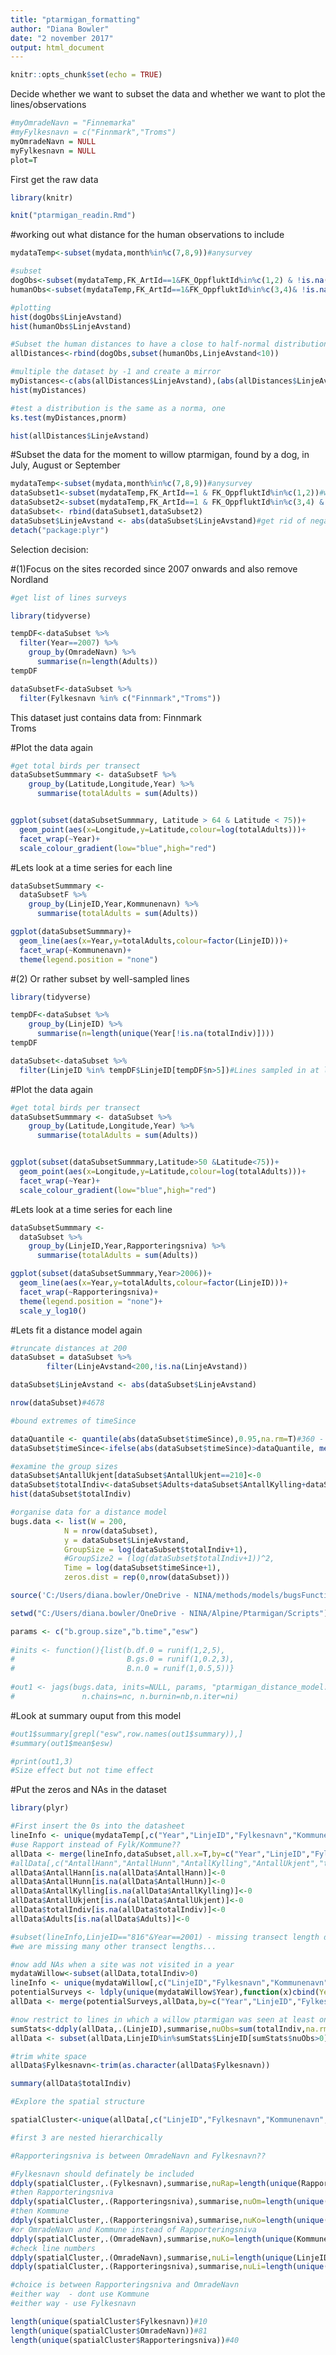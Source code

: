 ```yaml
---
title: "ptarmigan_formatting"
author: "Diana Bowler"
date: "2 november 2017"
output: html_document
---
```


```r

knitr::opts_chunk$set(echo = TRUE)

```

Decide whether we want to subset the data and whether we want to plot the lines/observations

```r

#myOmradeNavn = "Finnemarka"
#myFylkesnavn = c("Finnmark","Troms")
myOmradeNavn = NULL
myFylkesnavn = NULL
plot=T

```

First get the raw data

```r

library(knitr)

knit("ptarmigan_readin.Rmd")

```


#working out what distance for the human observations to include
```r

mydataTemp<-subset(mydata,month%in%c(7,8,9))#anysurvey

#subset
dogObs<-subset(mydataTemp,FK_ArtId==1&FK_OppfluktId%in%c(1,2) & !is.na(LinjeAvstand) & LinjeAvstand<500)
humanObs<-subset(mydataTemp,FK_ArtId==1&FK_OppfluktId%in%c(3,4)& !is.na(LinjeAvstand) & LinjeAvstand<500)

#plotting
hist(dogObs$LinjeAvstand)
hist(humanObs$LinjeAvstand)

#Subset the human distances to have a close to half-normal distribution of distances
allDistances<-rbind(dogObs,subset(humanObs,LinjeAvstand<10))

#multiple the dataset by -1 and create a mirror
myDistances<-c(abs(allDistances$LinjeAvstand),(abs(allDistances$LinjeAvstand)*-1))
hist(myDistances)

#test a distribution is the same as a norma, one
ks.test(myDistances,pnorm)

hist(allDistances$LinjeAvstand)

```


#Subset the data for the moment to willow ptarmigan, found by a dog, in July, August or September

```r

mydataTemp<-subset(mydata,month%in%c(7,8,9))#anysurvey
dataSubset1<-subset(mydataTemp,FK_ArtId==1 & FK_OppfluktId%in%c(1,2))#willow partmigan seen and any data flushed by a dog
dataSubset2<-subset(mydataTemp,FK_ArtId==1 & FK_OppfluktId%in%c(3,4) & abs(LinjeAvstand)<10)#willow partmigan seen and any data flushed by a dog
dataSubset<- rbind(dataSubset1,dataSubset2)
dataSubset$LinjeAvstand <- abs(dataSubset$LinjeAvstand)#get rid of negative values
detach("package:plyr")

```


Selection decision:

#(1)Focus on the sites recorded since 2007 onwards and also remove Nordland

```r
#get list of lines surveys 

library(tidyverse)

tempDF<-dataSubset %>%
  filter(Year==2007) %>%
    group_by(OmradeNavn) %>%
      summarise(n=length(Adults))
tempDF

dataSubsetF<-dataSubset %>%
  filter(Fylkesnavn %in% c("Finnmark","Troms"))

```

This dataset just contains data from: 
Finnmark             
Troms 

#Plot the data again
```r

#get total birds per transect
dataSubsetSummmary <- dataSubsetF %>%
    group_by(Latitude,Longitude,Year) %>%
      summarise(totalAdults = sum(Adults))


ggplot(subset(dataSubsetSummmary, Latitude > 64 & Latitude < 75))+
  geom_point(aes(x=Longitude,y=Latitude,colour=log(totalAdults)))+
  facet_wrap(~Year)+
  scale_colour_gradient(low="blue",high="red")

```

#Lets look at a time series for each line

```r

dataSubsetSummmary <- 
  dataSubsetF %>%
    group_by(LinjeID,Year,Kommunenavn) %>%
      summarise(totalAdults = sum(Adults))

ggplot(dataSubsetSummmary)+
  geom_line(aes(x=Year,y=totalAdults,colour=factor(LinjeID)))+
  facet_wrap(~Kommunenavn)+
  theme(legend.position = "none")

```

#(2) Or rather subset by well-sampled lines

```r
library(tidyverse)

tempDF<-dataSubset %>%
    group_by(LinjeID) %>%
      summarise(n=length(unique(Year[!is.na(totalIndiv)])))
tempDF

dataSubset<-dataSubset %>%
  filter(LinjeID %in% tempDF$LinjeID[tempDF$n>5])#Lines sampled in at least 5 years

```


#Plot the data again
```r

#get total birds per transect
dataSubsetSummmary <- dataSubset %>%
    group_by(Latitude,Longitude,Year) %>%
      summarise(totalAdults = sum(Adults))


ggplot(subset(dataSubsetSummmary,Latitude>50 &Latitude<75))+
  geom_point(aes(x=Longitude,y=Latitude,colour=log(totalAdults)))+
  facet_wrap(~Year)+
  scale_colour_gradient(low="blue",high="red")

```

#Lets look at a time series for each line

```r

dataSubsetSummmary <- 
  dataSubset %>%
    group_by(LinjeID,Year,Rapporteringsniva) %>%
      summarise(totalAdults = sum(Adults))

ggplot(subset(dataSubsetSummmary,Year>2006))+
  geom_line(aes(x=Year,y=totalAdults,colour=factor(LinjeID)))+
  facet_wrap(~Rapporteringsniva)+
  theme(legend.position = "none")+
  scale_y_log10()

```

#Lets fit a distance model again

```r


#truncate distances at 200
dataSubset = dataSubset %>%
        filter(LinjeAvstand<200,!is.na(LinjeAvstand))

dataSubset$LinjeAvstand <- abs(dataSubset$LinjeAvstand)

nrow(dataSubset)#4678

#bound extremes of timeSince

dataQuantile <- quantile(abs(dataSubset$timeSince),0.95,na.rm=T)#360 - 6 hours..., probably longer than this is a new survey???
dataSubset$timeSince<-ifelse(abs(dataSubset$timeSince)>dataQuantile, median(abs(dataSubset$timeSince)), abs(dataSubset$timeSince))

#examine the group sizes
dataSubset$AntallUkjent[dataSubset$AntallUkjent==210]<-0
dataSubset$totalIndiv<-dataSubset$Adults+dataSubset$AntallKylling+dataSubset$AntallUkjent
hist(dataSubset$totalIndiv)

#organise data for a distance model
bugs.data <- list(W = 200,
            N = nrow(dataSubset),
            y = dataSubset$LinjeAvstand,
            GroupSize = log(dataSubset$totalIndiv+1),
            #GroupSize2 = (log(dataSubset$totalIndiv+1))^2,
            Time = log(dataSubset$timeSince+1),
            zeros.dist = rep(0,nrow(dataSubset)))

source('C:/Users/diana.bowler/OneDrive - NINA/methods/models/bugsFunctions.R')

setwd("C:/Users/diana.bowler/OneDrive - NINA/Alpine/Ptarmigan/Scripts")

params <- c("b.group.size","b.time","esw")
  
#inits <- function(){list(b.df.0 = runif(1,2,5), 
#                         B.gs.0 = runif(1,0.2,3),
#                         B.n.0 = runif(1,0.5,5))}
  
#out1 <- jags(bugs.data, inits=NULL, params, "ptarmigan_distance_model.txt", n.thin=nt,
#               n.chains=nc, n.burnin=nb,n.iter=ni)

```

#Look at summary ouput from this model

```r
#out1$summary[grepl("esw",row.names(out1$summary)),]
#summary(out1$mean$esw)

#print(out1,3)
#Size effect but not time effect

```

#Put the zeros and NAs in the dataset

```r
library(plyr)

#First insert the 0s into the datasheet
lineInfo <- unique(mydataTemp[,c("Year","LinjeID","Fylkesnavn","Kommunenavn","OmradeNavn","OmradeID","Rapporteringsniva","TakseringID","Date","Year","month","Time","startTime","timeSince","LengdeTaksert")])
#use Rapport instead of Fylk/Kommune??
allData <- merge(lineInfo,dataSubset,all.x=T,by=c("Year","LinjeID","Fylkesnavn","Kommunenavn","OmradeNavn","OmradeID","Rapporteringsniva","TakseringID","Date","Year","month","Time","startTime","timeSince","LengdeTaksert"))
#allData[,c("AntallHann","AntallHunn","AntallKylling","AntallUkjent","totalIndiv","Adults")])<-0#why wont work??
allData$AntallHann[is.na(allData$AntallHann)]<-0
allData$AntallHunn[is.na(allData$AntallHunn)]<-0
allData$AntallKylling[is.na(allData$AntallKylling)]<-0
allData$AntallUkjent[is.na(allData$AntallUkjent)]<-0
allData$totalIndiv[is.na(allData$totalIndiv)]<-0
allData$Adults[is.na(allData$Adults)]<-0

#subset(lineInfo,LinjeID=="816"&Year==2001) - missing transect length data
#we are missing many other transect lengths...

#now add NAs when a site was not visited in a year
mydataWillow<-subset(allData,totalIndiv>0)
lineInfo <- unique(mydataWillow[,c("LinjeID","Fylkesnavn","Kommunenavn","OmradeNavn","OmradeID","Rapporteringsniva")])
potentialSurveys <- ldply(unique(mydataWillow$Year),function(x)cbind(Year=x,lineInfo))
allData <- merge(potentialSurveys,allData,by=c("Year","LinjeID","Fylkesnavn","Kommunenavn","OmradeNavn","OmradeID","Rapporteringsniva"),all.x=T)

#now restrict to lines in which a willow ptarmigan was seen at least once
sumStats<-ddply(allData,.(LinjeID),summarise,nuObs=sum(totalIndiv,na.rm=T))
allData <- subset(allData,LinjeID%in%sumStats$LinjeID[sumStats$nuObs>0])

#trim white space
allData$Fylkesnavn<-trim(as.character(allData$Fylkesnavn))

summary(allData$totalIndiv)

```
```r

#Explore the spatial structure

spatialCluster<-unique(allData[,c("LinjeID","Fylkesnavn","Kommunenavn","OmradeNavn","Rapporteringsniva")])

#first 3 are nested hierarchically

#Rapporteringsniva is between OmradeNavn and Fylkesnavn??

#Fylkesnavn should definately be included
ddply(spatialCluster,.(Fylkesnavn),summarise,nuRap=length(unique(Rapporteringsniva)))
#then Rapporteringsniva
ddply(spatialCluster,.(Rapporteringsniva),summarise,nuOm=length(unique(OmradeNavn)))#most Rapporteringsniva have 1 o 2 OmradeNavn
#then Kommune
ddply(spatialCluster,.(Rapporteringsniva),summarise,nuKo=length(unique(Kommunenavn)))#most Rapporteringsniva have 1 or 2 Kommunenavn
#or OmradeNavn and Kommune instead of Rapporteringsniva
ddply(spatialCluster,.(OmradeNavn),summarise,nuKo=length(unique(Kommunenavn)))#most OmradeNavn have 1 Kommunenavn
#check line numbers
ddply(spatialCluster,.(OmradeNavn),summarise,nuLi=length(unique(LinjeID)))#most OmradeNavn have multiple lines
ddply(spatialCluster,.(Rapporteringsniva),summarise,nuLi=length(unique(LinjeID)))#most Rapporteringsniva have multiple lines

#choice is between Rapporteringsniva and OmradeNavn
#either way  - dont use Kommune
#either way - use Fylkesnavn

length(unique(spatialCluster$Fylkesnavn))#10
length(unique(spatialCluster$OmradeNavn))#81
length(unique(spatialCluster$Rapporteringsniva))#40

```

